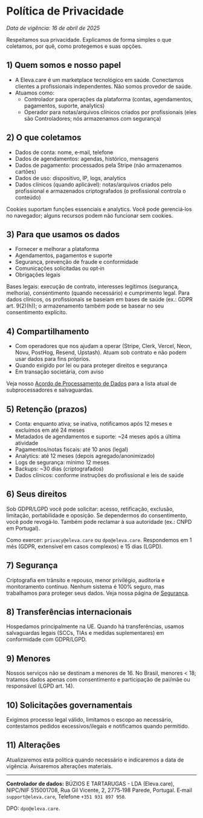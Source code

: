 # Política de Privacidade

_Data de vigência: 16 de abril de 2025_

Respeitamos sua privacidade. Explicamos de forma simples o que coletamos, por quê, como protegemos e suas opções.

## 1) Quem somos e nosso papel

- A Eleva.care é um marketplace tecnológico em saúde. Conectamos clientes a profissionais independentes. Não somos provedor de saúde.
- Atuamos como:
  - Controlador para operações da plataforma (contas, agendamentos, pagamentos, suporte, analytics)
  - Operador para notas/arquivos clínicos criados por profissionais (eles são Controladores; nós armazenamos com segurança)

## 2) O que coletamos

- Dados de conta: nome, e‑mail, telefone
- Dados de agendamentos: agendas, histórico, mensagens
- Dados de pagamento: processados pela Stripe (não armazenamos cartões)
- Dados de uso: dispositivo, IP, logs, analytics
- Dados clínicos (quando aplicável): notas/arquivos criados pelo profissional e armazenados criptografados (o profissional controla o conteúdo)

Cookies suportam funções essenciais e analytics. Você pode gerenciá‑los no navegador; alguns recursos podem não funcionar sem cookies.

## 3) Para que usamos os dados

- Fornecer e melhorar a plataforma
- Agendamentos, pagamentos e suporte
- Segurança, prevenção de fraude e conformidade
- Comunicações solicitadas ou opt‑in
- Obrigações legais

Bases legais: execução de contrato, interesses legítimos (segurança, melhoria), consentimento (quando necessário) e cumprimento legal. Para dados clínicos, os profissionais se baseiam em bases de saúde (ex.: GDPR art. 9(2)(h)); o armazenamento também pode se basear no seu consentimento explícito.

## 4) Compartilhamento

- Com operadores que nos ajudam a operar (Stripe, Clerk, Vercel, Neon, Novu, PostHog, Resend, Upstash). Atuam sob contrato e não podem usar dados para fins próprios.
- Quando exigido por lei ou para proteger direitos e segurança
- Em transação societária, com aviso

Veja nosso [Acordo de Processamento de Dados](/legal/dpa) para a lista atual de subprocessadores e salvaguardas.

## 5) Retenção (prazos)

- Conta: enquanto ativa; se inativa, notificamos após 12 meses e excluímos em até 24 meses
- Metadados de agendamentos e suporte: ~24 meses após a última atividade
- Pagamentos/notas fiscais: até 10 anos (legal)
- Analytics: até 12 meses (depois agregado/anonimizado)
- Logs de segurança: mínimo 12 meses
- Backups: ~30 dias (criptografados)
- Dados clínicos: conforme instruções do profissional e leis de saúde

## 6) Seus direitos

Sob GDPR/LGPD você pode solicitar: acesso, retificação, exclusão, limitação, portabilidade e oposição. Se dependermos do consentimento, você pode revogá‑lo. Também pode reclamar à sua autoridade (ex.: CNPD em Portugal).

Como exercer: `privacy@eleva.care` ou `dpo@eleva.care`. Respondemos em 1 mês (GDPR, extensível em casos complexos) e 15 dias (LGPD).

## 7) Segurança

Criptografia em trânsito e repouso, menor privilégio, auditoria e monitoramento contínuo. Nenhum sistema é 100% seguro, mas trabalhamos para proteger seus dados. Veja nossa página de [Segurança](/legal/security).

## 8) Transferências internacionais

Hospedamos principalmente na UE. Quando há transferências, usamos salvaguardas legais (SCCs, TIAs e medidas suplementares) em conformidade com GDPR/LGPD.

## 9) Menores

Nossos serviços não se destinam a menores de 16. No Brasil, menores < 18; tratamos dados apenas com consentimento e participação de pai/mãe ou responsável (LGPD art. 14).

## 10) Solicitações governamentais

Exigimos processo legal válido, limitamos o escopo ao necessário, contestamos pedidos excessivos/ilegais e notificamos quando permitido.

## 11) Alterações

Atualizaremos esta política quando necessário e indicaremos a data de vigência. Avisaremos alterações materiais.

---

**Controlador de dados:** BÚZIOS E TARTARUGAS - LDA (Eleva.care), NIPC/NIF 515001708, Rua Gil Vicente, 2, 2775‑198 Parede, Portugal. E‑mail `support@eleva.care`, Telefone `+351 931 897 950`.

DPO: `dpo@eleva.care`.
